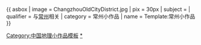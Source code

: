 {{ asbox
| image     = ChangzhouOldCityDistrict.jpg
| pix       = 30px
| subject   = 
| qualifier = 与[[常州]]相关
| category  = 常州小作品
| name = Template:常州小作品
}}<noinclude>

[[Category:中国地理小作品模板]]
[[Category:常州小作品|*]]

</noinclude>